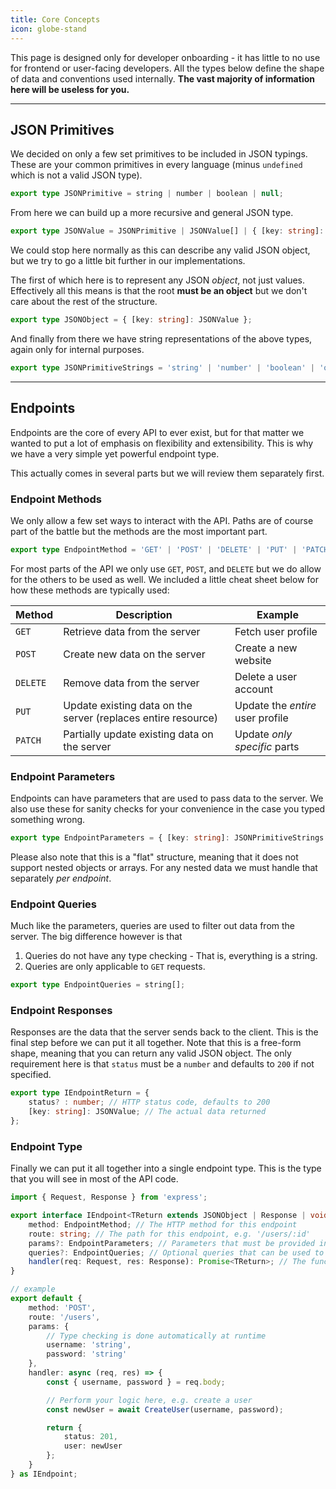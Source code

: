 ```yaml
---
title: Core Concepts
icon: globe-stand
---
```


This page is designed only for developer onboarding - it has little to no use for frontend or user-facing developers.
All the types below define the shape of data and conventions used internally.
**The vast majority of information here will be useless for you.**

---

## JSON Primitives
We decided on only a few set primitives to be included in JSON typings.
These are your common primitives in every language (minus `undefined` which is not a valid JSON type).
```ts
export type JSONPrimitive = string | number | boolean | null;
```

From here we can build up a more recursive and general JSON type.
```ts
export type JSONValue = JSONPrimitive | JSONValue[] | { [key: string]: JSONValue };
```

We could stop here normally as this can describe any valid JSON object, but we try to go a little bit further in our implementations.

The first of which here is to represent any JSON *object*, not just values.
Effectively all this means is that the root **must be an object** but we don't care about the rest of the structure.
```ts
export type JSONObject = { [key: string]: JSONValue };
```
And finally from there we have string representations of the above types, again only for internal purposes.
```ts
export type JSONPrimitiveStrings = 'string' | 'number' | 'boolean' | 'object' | 'array' | 'null';
```

---

## Endpoints
Endpoints are the core of every API to ever exist, but for that matter we wanted to put a lot of emphasis on flexibility and extensibility.
This is why we have a very simple yet powerful endpoint type.

This actually comes in several parts but we will review them separately first.

### Endpoint Methods
We only allow a few set ways to interact with the API.
Paths are of course part of the battle but the methods are the most important part.
```ts
export type EndpointMethod = 'GET' | 'POST' | 'DELETE' | 'PUT' | 'PATCH';
```
For most parts of the API we only use `GET`, `POST`, and `DELETE` but we do allow for the others to be used as well.
We included a little cheat sheet below for how these methods are typically used:

| Method   | Description                                                   | Example                           |
|----------|---------------------------------------------------------------|-----------------------------------|
| `GET`    | Retrieve data from the server                                 | Fetch user profile                |
| `POST`   | Create new data on the server                                 | Create a new website              |
| `DELETE` | Remove data from the server                                   | Delete a user account             |
| `PUT`    | Update existing data on the server (replaces entire resource) | Update the *entire* user profile  |
| `PATCH`  | Partially update existing data on the server                  | Update *only specific* parts      |

### Endpoint Parameters
Endpoints can have parameters that are used to pass data to the server.
We also use these for sanity checks for your convenience in the case you typed something wrong.
```ts
export type EndpointParameters = { [key: string]: JSONPrimitiveStrings };
```
Please also note that this is a "flat" structure, meaning that it does not support nested objects or arrays.
For any nested data we must handle that separately *per endpoint*.

### Endpoint Queries
Much like the parameters, queries are used to filter out data from the server.
The big difference however is that
1) Queries do not have any type checking - That is, everything is a string.
2) Queries are only applicable to `GET` requests.
```ts
export type EndpointQueries = string[];
```

### Endpoint Responses
Responses are the data that the server sends back to the client.
This is the final step before we can put it all together.
Note that this is a free-form shape, meaning that you can return any valid JSON object.
The only requirement here is that `status` must be a `number` and defaults to `200` if not specified.
```ts
export type IEndpointReturn = {
	status? : number; // HTTP status code, defaults to 200
	[key: string]: JSONValue; // The actual data returned
};
```

### Endpoint Type
Finally we can put it all together into a single endpoint type.
This is the type that you will see in most of the API code.
```ts
import { Request, Response } from 'express';

export interface IEndpoint<TReturn extends JSONObject | Response | void = IEndpointReturn> {
	method: EndpointMethod; // The HTTP method for this endpoint
	route: string; // The path for this endpoint, e.g. '/users/:id'
	params?: EndpointParameters; // Parameters that must be provided in the request
	queries?: EndpointQueries; // Optional queries that can be used to filter data
	handler(req: Request, res: Response): Promise<TReturn>; // The function that handles the request
}

// example
export default {
	method: 'POST',
	route: '/users',
	params: {
		// Type checking is done automatically at runtime
		username: 'string',
		password: 'string'
	},
	handler: async (req, res) => {
		const { username, password } = req.body;

		// Perform your logic here, e.g. create a user
		const newUser = await CreateUser(username, password);

		return {
			status: 201,
			user: newUser
		};
	}
} as IEndpoint;

```